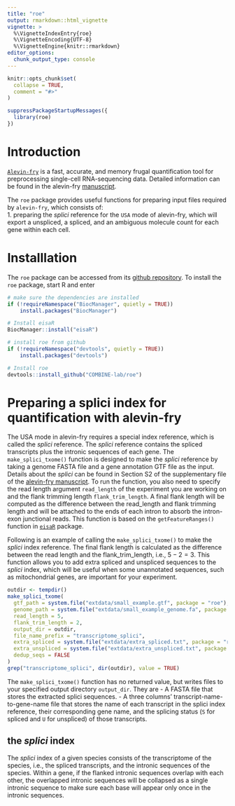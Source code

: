 ---
title: "roe"
output: rmarkdown::html_vignette
vignette: >
  %\VignetteIndexEntry{roe}
  %\VignetteEncoding{UTF-8}
  %\VignetteEngine{knitr::rmarkdown}
editor_options: 
  chunk_output_type: console
---

```{r, include = FALSE}
knitr::opts_chunk$set(
  collapse = TRUE,
  comment = "#>"
)
```

```{r setup}
suppressPackageStartupMessages({
  library(roe)
})
```

# Introduction

[`Alevin-fry`](https://github.com/COMBINE-lab/alevin-fry) is a fast, accurate, and memory frugal quantification tool for preprocessing single-cell RNA-sequencing data. Detailed information can be found in the alevin-fry [manuscript](https://www.biorxiv.org/content/10.1101/2021.06.29.450377v2).

The `roe` package provides useful functions for preparing input files required by `alevin-fry`, which consists of:\
1. preparing the *splici* reference for the `USA` mode of alevin-fry, which will export a unspliced, a spliced, and an ambiguous molecule count for each gene within each cell.

# Installlation
The `roe` package can be accessed from its [github repository](https://github.com/COMBINE-lab/roe). To install the `roe` package, start R and enter

```{r install_roe, eval=FALSE}

# make sure the dependencies are installed
if (!requireNamespace("BiocManager", quietly = TRUE))
    install.packages("BiocManager")

# Install eisaR
BiocManager::install("eisaR")

# install roe from github
if (!requireNamespace("devtools", quietly = TRUE))
    install.packages("devtools")

# Install roe
devtools::install_github("COMBINE-lab/roe")
```


# Preparing a splici index for quantification with alevin-fry

The USA mode in alevin-fry requires a special index reference, which is called the *splici* reference. The *splici* reference contains the spliced transcripts plus the intronic sequences of each gene. The `make_splici_txome()` function is designed to make the *splici* reference by taking a genome FASTA file and a gene annotation GTF file as the input. Details about the *splici* can be found in Section S2 of the supplementary file of the [alevin-fry manuscript](https://www.biorxiv.org/content/10.1101/2021.06.29.450377v2). To run the function, you also need to specify the read length argument `read_length` of the experiment you are working on and the flank trimming length `flank_trim_length`. A final flank length will be computed as the difference between the read_length and flank trimming length and will be attached to the ends of each intron to absorb the intron-exon junctional reads. This function is based on the `getFeatureRanges()` function in [`eisaR`](https://github.com/fmicompbio/eisaR) package.

Following is an example of calling the `make_splici_txome()` to make the *splici* index reference. The final flank length is calculated as the difference between the read length and the flank_trim_length, i.e., $5-2=3$. This function allows you to add extra spliced and unspliced sequences to the *splici* index, which will be useful when some unannotated sequences, such as mitochondrial genes, are important for your experiment. 

```{r}
outdir <- tempdir()
make_splici_txome(
  gtf_path = system.file("extdata/small_example.gtf", package = "roe"),
  genome_path = system.file("extdata/small_example_genome.fa", package = "roe"),
  read_length = 5,
  flank_trim_length = 2,
  output_dir = outdir,
  file_name_prefix = "transcriptome_splici",
  extra_spliced = system.file("extdata/extra_spliced.txt", package = "roe"),
  extra_unspliced = system.file("extdata/extra_unspliced.txt", package = "roe"),
  dedup_seqs = FALSE
)
grep("transcriptome_splici", dir(outdir), value = TRUE)
```

The `make_splici_txome()` function has no returned value, but writes files to your specified output directory `output_dir`. They are 
- A FASTA file that stores the extracted splici sequences.
- A three columns' transcript-name-to-gene-name file that stores the name of each transcript in the splici index reference, their corresponding gene name, and the splicing status (`S` for spliced and `U` for unspliced) of those transcripts.

## the *splici* index

The *splici* index of a given species consists of the transcriptome of the species, i.e., the spliced transcripts, and the intronic sequences of the species. Within a gene, if the flanked intronic sequences overlap with each other, the overlapped intronic sequences will be collapsed as a single intronic sequence to make sure each base will appear only once in the intronic sequences.






